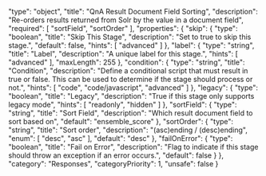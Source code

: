   "type": "object",
  "title": "QnA Result Document Field Sorting",
  "description": "Re-orders results returned from Solr by the value in a document field",
  "required": [
    "sortField",
    "sortOrder"
  ],
  "properties": {
    "skip": {
      "type": "boolean",
      "title": "Skip This Stage",
      "description": "Set to true to skip this stage.",
      "default": false,
      "hints": [
        "advanced"
      ]
    },
    "label": {
      "type": "string",
      "title": "Label",
      "description": "A unique label for this stage.",
      "hints": [
        "advanced"
      ],
      "maxLength": 255
    },
    "condition": {
      "type": "string",
      "title": "Condition",
      "description": "Define a conditional script that must result in true or false. This can be used to determine if the stage should process or not.",
      "hints": [
        "code",
        "code/javascript",
        "advanced"
      ]
    },
    "legacy": {
      "type": "boolean",
      "title": "Legacy",
      "description": "True if this stage only supports legacy mode",
      "hints": [
        "readonly",
        "hidden"
      ]
    },
    "sortField": {
      "type": "string",
      "title": "Sort Field",
      "description": "Which result document field to sort based on",
      "default": "ensemble_score"
    },
    "sortOrder": {
      "type": "string",
      "title": "Sort order",
      "description": "(asc)ending / (desc)ending",
      "enum": [
        "desc",
        "asc"
      ],
      "default": "desc"
    },
    "failOnError": {
      "type": "boolean",
      "title": "Fail on Error",
      "description": "Flag to indicate if this stage should throw an exception if an error occurs.",
      "default": false
    }
  },
  "category": "Responses",
  "categoryPriority": 1,
  "unsafe": false
}
